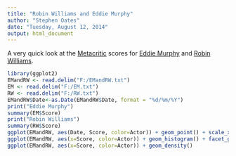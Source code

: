 ```yaml
---
title: "Robin Williams and Eddie Murphy"
author: "Stephen Oates"
date: "Tuesday, August 12, 2014"
output: html_document
---
```

A very quick look at the [Metacritic](http://www.metacritic.com/) scores for [Eddie Murphy](http://www.metacritic.com/person/eddie-murphy) and [Robin Williams](http://www.metacritic.com/person/robin-williams?page=1).


```r
library(ggplot2)
EMandRW <- read.delim("F:/EMandRW.txt")
EM <- read.delim("F:/EM.txt")
RW <- read.delim("F:/RW.txt")
EMandRW$Date<-as.Date(EMandRW$Date, format = "%d/%m/%Y")
print("Eddie Murphy")
summary(EM$Score)
print("Robin Williams")
summary(RW$Score)
ggplot(EMandRW, aes(Date, Score, color=Actor)) + geom_point() + scale_x_date() + stat_smooth()
ggplot(EMandRW, aes(x=Score, color=Actor)) + geom_histogram() + facet_grid(.~Actor)
ggplot(EMandRW, aes(x=Score, color=Actor)) + geom_density()
```

